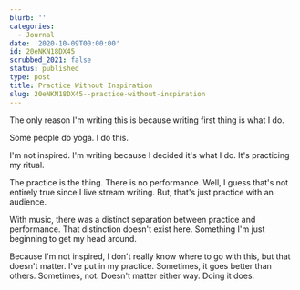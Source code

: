```yaml
---
blurb: ''
categories:
  - Journal
date: '2020-10-09T00:00:00'
id: 20eNKN18DX45
scrubbed_2021: false
status: published
type: post
title: Practice Without Inspiration
slug: 20eNKN18DX45--practice-without-inspiration
---
```


The only reason I'm writing this is because writing first thing is what I do. 

Some people do yoga. I do this. 

I'm not inspired. I'm writing because I decided it's what I do. It's practicing my ritual.

The practice is the thing. There is no performance. Well, I guess that's not entirely true since I live stream writing. But, that's just practice with an audience. 

With music, there was a distinct separation between practice and performance. That distinction doesn't exist here. Something I'm just beginning to get my head around.

Because I'm not inspired, I don't really know where to go with this, but that doesn't matter. I've put in my practice. Sometimes, it goes better than others. Sometimes, not. Doesn't matter either way. Doing it does.
